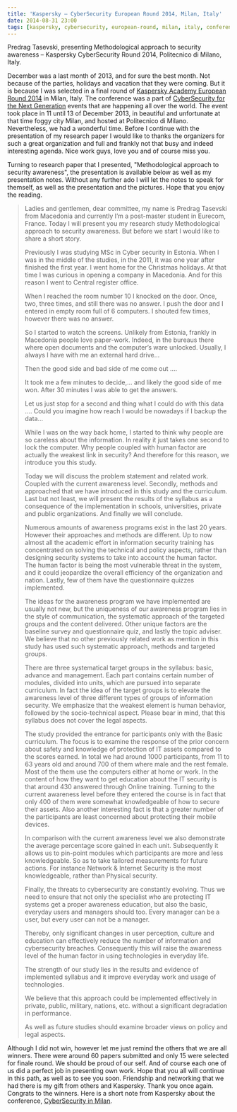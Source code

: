 ```yaml
---
title: 'Kaspersky – CyberSecurity European Round 2014, Milan, Italy'
date: 2014-08-31 23:00
tags: [kaspersky, cybersecurity, european-round, milan, italy, conference, research]
---
```


Predrag Tasevski, presenting Methodological approach to security
awareness – Kaspersky CyberSecurity Round 2014, Politecnico di Milano,
Italy.

December was a last month of 2013, and for sure the best month. Not
because of the parties, holidays and vacation that they were coming. But
it is because I was selected in a final round of [Kaspersky Academy
European Round
2014](https://academy.kaspersky.com/cybersecurity/european-round-2014/)
in Milan, Italy. The conference was a part of [CyberSecurity for the
Next Generation](https://academy.kaspersky.com/cybersecurity/) events
that are happening all over the world. The event took place in 11 until
13 of December 2013, in beautiful and unfortunate at that time foggy
city Milan, and hosted at Politecnico di Milano. Nevertheless, we had a
wonderful time. Before I continue with the presentation of my research
paper I would like to thanks the organizers for such a great
organization and full and frankly not that busy and indeed interesting
agenda. Nice work guys, love you and of course miss you.

Turning to research paper that I presented, "Methodological approach to
security awareness", the presentation is available below as well as my presentation notes.
Without any further ado I will let the notes to speak for themself, as
well as the presentation and the pictures. Hope that you enjoy the
reading.

> Ladies and gentlemen, dear committee, my name is Predrag Tasevski from
> Macedonia and currently I’m a post-master student in Eurecom, France.
> Today I will present you my research study Methodological approach to
> security awareness. But before we start I would like to share a short
> story.
>
> Previously I was studying MSc in Cyber security in Estonia. When I was
> in the middle of the studies, in the 2011, it was one year after
> finished the first year. I went home for the Christmas holidays. At
> that time I was curious in opening a company in Macedonia. And for
> this reason I went to Central register office.
>
> When I reached the room number 10 I knocked on the door. Once, two,
> three times, and still there was no answer. I push the door and I
> entered in empty room full of 6 computers. I shouted few times,
> however there was no answer.
>
> So I started to watch the screens. Unlikely from Estonia, frankly in
> Macedonia people love paper-work. Indeed, in the bureaus there where
> open documents and the computer’s ware unlocked. Usually, I always I
> have with me an external hard drive…
>
> Then the good side and bad side of me come out .…
>
> It took me a few minutes to decide,… and likely the good side of me
> won. After 30 minutes I was able to get the answers.
>
> Let us just stop for a second and thing what I could do with this data
> …. Could you imagine how reach I would be nowadays if I backup the
> data…
>
> While I was on the way back home, I started to think why people are so
> careless about the information. In reality it just takes one second to
> lock the computer. Why people coupled with human factor are actually
> the weakest link in security? And therefore for this reason, we
> introduce you this study.
>
> Today we will discuss the problem statement and related work. Coupled
> with the current awareness level. Secondly, methods and approached
> that we have introduced in this study and the curriculum. Last but not
> least, we will present the results of the syllabus as a consequence of
> the implementation in schools, universities, private and public
> organizations. And finally we will conclude.
>
> Numerous amounts of awareness programs exist in the last 20 years.
> However their approaches and methods are different. Up to now almost
> all the academic effort in information security training has
> concentrated on solving the technical and policy aspects, rather than
> designing security systems to take into account the human factor. The
> human factor is being the most vulnerable threat in the system, and it
> could jeopardize the overall efficiency of the organization and
> nation. Lastly, few of them have the questionnaire quizzes
> implemented.
>
> The ideas for the awareness program we have implemented are usually
> not new, but the uniqueness of our awareness program lies in the style
> of communication, the systematic approach of the targeted groups and
> the content delivered. Other unique factors are the baseline survey
> and questionnaire quiz, and lastly the topic adviser. We believe that
> no other previously related work as mention in this study has used
> such systematic approach, methods and targeted groups.
>
> There are three systematical target groups in the syllabus: basic,
> advance and management. Each part contains certain number of modules,
> divided into units, which are pursued into separate curriculum. In
> fact the idea of the target groups is to elevate the awareness level
> of three different types of groups of information security. We
> emphasize that the weakest element is human behavior, followed by the
> socio-technical aspect. Please bear in mind, that this syllabus does
> not cover the legal aspects.
>
> The study provided the entrance for participants only with the Basic
> curriculum. The focus is to examine the response of the prior concern
> about safety and knowledge of protection of IT assets compared to the
> scores earned. In total we had around 1000 participants, from 11 to 63
> years old and around 700 of them where male and the rest female. Most
> of the them use the computers either at home or work. In the content
> of how they want to get education about the IT security is that around
> 430 answered through Online training. Turning to the current awareness
> level before they entered the course is in fact that only 400 of them
> were somewhat knowledgeable of how to secure their assets. Also
> another interesting fact is that a greater number of the participants
> are least concerned about protecting their mobile devices.
>
> In comparison with the current awareness level we also demonstrate the
> average percentage score gained in each unit. Subsequently it allows
> us to pin-point modules which participants are more and less
> knowledgeable. So as to take tailored measurements for future actions.
> For instance Network & Internet Security is the most knowledgeable,
> rather than Physical security.
>
> Finally, the threats to cybersecurity are constantly evolving. Thus we
> need to ensure that not only the specialist who are protecting IT
> systems get a proper awareness education, but also the basic, everyday
> users and managers should too. Every manager can be a user, but every
> user can not be a manager.
>
> Thereby, only significant changes in user perception, culture and
> education can effectively reduce the number of information and
> cybersecurity breaches. Consequently this will raise the awareness
> level of the human factor in using technologies in everyday life.
>
> The strength of our study lies in the results and evidence of
> implemented syllabus and it improve everyday work and usage of
> technologies.
>
> We believe that this approach could be implemented effectively in
> private, public, military, nations, etc. without a significant
> degradation in performance.
>
> As well as future studies should examine broader views on policy and
> legal aspects.

Although I did not win, however let me just remind the others that we
are all winners. There were around 60 papers submitted and only 15 were
selected for finale round. We should be proud of our self. And of course
each one of us did a perfect job in presenting own work. Hope that you
all will continue in this path, as well as to see you soon. Friendship
and networking that we had there is my gift from others and Kaspersky.
Thank you once again. Congrats to the winners. Here is a short note from
Kaspersky about the conference, [CyberSecurity in
Milan](https://academy.kaspersky.com/cybersecurity-in-milano/ 'CyberSecurity in Milan - Kaspersky').
